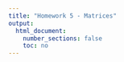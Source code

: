 ```yaml
---
title: "Homework 5 - Matrices"
output:
  html_document:
    number_sections: false
    toc: no
---
```

